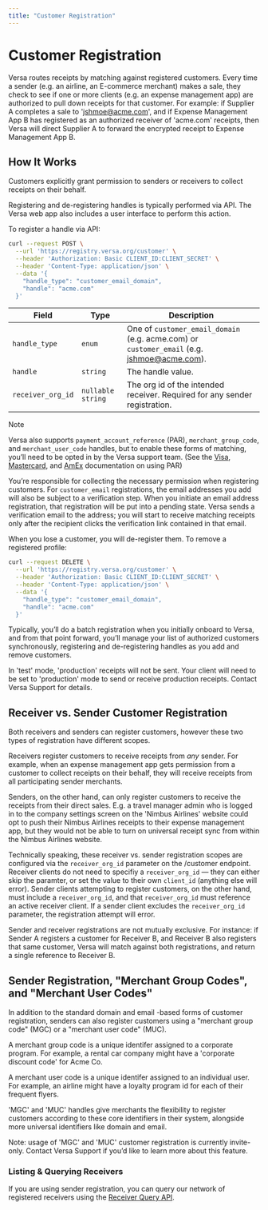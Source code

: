 ```yaml
---
title: "Customer Registration"
---
```


# Customer Registration

Versa routes receipts by matching against registered customers. Every time a sender (e.g. an airline, an E-commerce merchant) makes a sale, they check to see if one or more clients (e.g. an expense management app) are authorized to pull down receipts for that customer. For example: if Supplier A completes a sale to 'jshmoe@acme.com', and if Expense Management App B has registered as an authorized receiver of 'acme.com' receipts, then Versa will direct Supplier A to forward the encrypted receipt to Expense Management App B.

## How It Works

Customers explicitly grant permission to senders or receivers to collect receipts on their behalf.

Registering and de-registering handles is typically performed via API. The Versa web app also includes a user interface to perform this action.

To register a handle via API:

```bash
curl --request POST \
  --url 'https://registry.versa.org/customer' \
  --header 'Authorization: Basic CLIENT_ID:CLIENT_SECRET' \
  --header 'Content-Type: application/json' \
  --data '{
    "handle_type": "customer_email_domain",
    "handle": "acme.com"
  }'
```

| Field             | Type              | Description                                                                                |
| ----------------- | ----------------- | ------------------------------------------------------------------------------------------ |
| `handle_type`     | `enum`            | One of `customer_email_domain` (e.g. acme.com) or `customer_email` (e.g. jshmoe@acme.com). |
| `handle`          | `string`          | The handle value.                                                                          |
| `receiver_org_id` | `nullable string` | The org id of the intended receiver. Required for any sender registration.                 |

> [!NOTE]
> Versa also supports `payment_account_reference` (PAR), `merchant_group_code`, and `merchant_user_code` handles, but to enable these forms of matching, you’ll need to be opted in by the Versa support team.
> (See the [Visa](https://developer.visa.com/capabilities/visa-par-inquiry), [Mastercard](https://developer.mastercard.com/payment-account-reference-inquiry/documentation/), and [AmEx](https://developer.americanexpress.com/products/payment-account-reference-public/overview) documentation on using PAR)

You’re responsible for collecting the necessary permission when registering customers. For `customer_email` registrations, the email addresses you add will also be subject to a verification step. When you initiate an email address registration, that registration will be put into a pending state. Versa sends a verification email to the address; you will start to receive matching receipts only after the recipient clicks the verification link contained in that email.

When you lose a customer, you will de-register them. To remove a registered profile:

```bash
curl --request DELETE \
  --url 'https://registry.versa.org/customer' \
  --header 'Authorization: Basic CLIENT_ID:CLIENT_SECRET' \
  --header 'Content-Type: application/json' \
  --data '{
    "handle_type": "customer_email_domain",
    "handle": "acme.com"
  }'
```

Typically, you’ll do a batch registration when you initially onboard to Versa, and from that point forward, you’ll manage your list of authorized customers synchronously, registering and de-registering handles as you add and remove customers.

In 'test' mode, 'production' receipts will not be sent. Your client will need to be set to 'production' mode to send or receive production receipts. Contact Versa Support for details.

## Receiver vs. Sender Customer Registration

Both receivers and senders can register customers, however these two types of registration have different scopes.

Receivers register customers to receive receipts from _any_ sender. For example, when an expense management app gets permission from a customer to collect receipts on their behalf, they will receive receipts from all participating sender merchants.

Senders, on the other hand, can only register customers to receive the receipts from their direct sales. E.g. a travel manager admin who is logged in to the company settings screen on the 'Nimbus Airlines' website could opt to push their Nimbus Airlines receipts to their expense management app, but they would not be able to turn on universal receipt sync from within the Nimbus Airlines website.

Technically speaking, these receiver vs. sender registration scopes are configured via the `receiver_org_id` parameter on the /customer endpoint. Receiver clients do not need to specifiy a `receiver_org_id` — they can either skip the paramter, or set the value to their own `client_id` (anything else will error). Sender clients attempting to register customers, on the other hand, must include a `receiver_org_id`, and that `receiver_org_id` must reference an active receiver client. If a sender client excludes the `receiver_org_id` parameter, the registration attempt will error.

Sender and receiver registrations are not mutually exclusive. For instance: if Sender A registers a customer for Receiver B, and Receiver B also registers that same customer, Versa will match against both registrations, and return a single reference to Receiver B.

## Sender Registration, "Merchant Group Codes", and "Merchant User Codes"

In addition to the standard domain and email -based forms of customer registration, senders can also register customers using a "merchant group code" (MGC) or a "merchant user code" (MUC).

A merchant group code is a unique identifer assigned to a corporate program. For example, a rental car company might have a 'corporate discount code' for Acme Co.

A merchant user code is a unique identifer assigned to an individual user. For example, an airline might have a loyalty program id for each of their frequent flyers.

'MGC' and 'MUC' handles give merchants the flexibility to register customers according to these core identifiers in their system, alongside more universal identifiers like domain and email.

Note: usage of 'MGC' and 'MUC' customer registration is currently invite-only. Contact Versa Support if you’d like to learn more about this feature.

### Listing & Querying Receivers

If you are using sender registration, you can query our network of registered receivers using the [Receiver Query API](/receiver_query_api).
